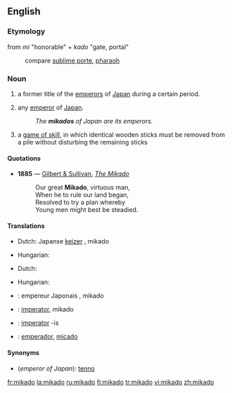 {{also|mikádó|Mikado}}
==English==

===Etymology===
{{etyl|ja}} from ''mi'' "honorable" + ''kado'' "gate, portal"
: compare [[sublime porte]], [[pharaoh]]

===Noun===
{{en-noun}}

# {{context|history}} a former title of the [[emperor]]s of [[Japan]] during a certain period.
# {{context|literary}} any [[emperor]] of [[Japan]].
#: ''The '''mikados''' of Japan are its emperors.''
# a [[game of skill]], in which identical wooden sticks must be removed from a pile without disturbing the remaining sticks

====Quotations====
* '''1885''' — [[w:Gilbert and Sullivan|Gilbert & Sullivan]], ''[[s:The_Mikado|The Mikado]]''
*: Our great '''Mikado''', virtuous man,
*: When he to rule our land began,
*: Resolved to try a plan whereby
*: Young men might best be steadied.

====Translations====
{{trans-top|emperor of Japan}}
* Dutch: Japanse [[keizer]] {{m}}, mikado {{m}}
{{trans-mid}}
* Hungarian: {{t-|hu|mikádó}}
{{trans-bottom}}

{{trans-top|a game of skill}}
* Dutch: {{t-|nl|mikado|m}}
{{trans-mid}}
* Hungarian: {{t-|hu|mikádó}}
{{trans-bottom}}

{{checktrans-top}}
* {{ttbc|French}}: empereur Japonais {{m}}, mikado {{m}}
* {{ttbc|Interlingua}}: [[imperator]], mikado
{{checktrans-mid}}
* {{ttbc|Latin}}: [[imperator]] -is
* {{ttbc|Spanish}}: [[emperador]], [[micado]]
{{checktrans-bottom}}

====Synonyms====
* (''emperor of Japan''): [[tenno]]

[[fr:mikado]]
[[la:mikado]]
[[ru:mikado]]
[[fi:mikado]]
[[tr:mikado]]
[[vi:mikado]]
[[zh:mikado]]